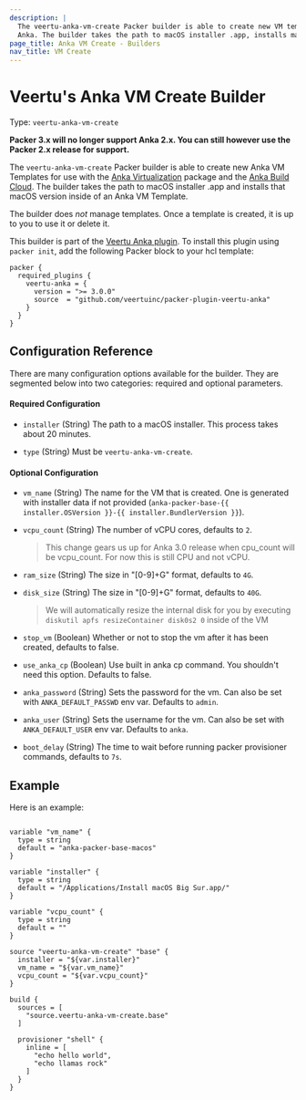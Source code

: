 ```yaml
---
description: |
  The veertu-anka-vm-create Packer builder is able to create new VM templates for use with
  Anka. The builder takes the path to macOS installer .app, installs macOS using that installer inside of an Anka VM Template, and then runs any provisioning necessary on the instance.
page_title: Anka VM Create - Builders
nav_title: VM Create
---
```


# Veertu's Anka VM Create Builder

Type: `veertu-anka-vm-create`

**Packer 3.x will no longer support Anka 2.x. You can still however use the Packer 2.x release for support.**

The `veertu-anka-vm-create` Packer builder is able to create new Anka VM Templates for use with the
[Anka Virtualization](https://veertu.com/technology/) package and the [Anka Build Cloud](https://veertu.com/anka-build/). The builder takes the path to macOS installer .app 
and installs that macOS version inside of an Anka VM Template.

The builder does _not_ manage templates. Once a template is created, it is up
to you to use it or delete it.

This builder is part of the [Veertu Anka plugin](https://github.com/veertuinc/packer-plugin-veertu-anka). To install this plugin using `packer init`, add the following Packer block to
your hcl template:

```hcl
packer {
  required_plugins {
    veertu-anka = {
      version = ">= 3.0.0"
      source  = "github.com/veertuinc/packer-plugin-veertu-anka"
    }
  }
}
```

## Configuration Reference

There are many configuration options available for the builder. They are
segmented below into two categories: required and optional parameters.

#### Required Configuration

* `installer` (String) The path to a macOS installer. This process takes about 20 minutes.

* `type` (String) Must be `veertu-anka-vm-create`.

#### Optional Configuration

* `vm_name` (String) The name for the VM that is created. One is generated with installer data if not provided (`anka-packer-base-{{ installer.OSVersion }}-{{ installer.BundlerVersion }}`).

* `vcpu_count` (String) The number of vCPU cores, defaults to `2`.

  > This change gears us up for Anka 3.0 release when cpu_count will be vcpu_count. For now this is still CPU and not vCPU.

* `ram_size` (String) The size in "[0-9]+G" format, defaults to `4G`.

* `disk_size` (String) The size in "[0-9]+G" format, defaults to `40G`.

  > We will automatically resize the internal disk for you by executing `diskutil apfs resizeContainer disk0s2 0` inside of the VM

* `stop_vm` (Boolean) Whether or not to stop the vm after it has been created, defaults to false.

* `use_anka_cp` (Boolean) Use built in anka cp command. You shouldn't need this option. Defaults to false.

* `anka_password` (String) Sets the password for the vm. Can also be set with `ANKA_DEFAULT_PASSWD` env var. Defaults to `admin`.

* `anka_user` (String) Sets the username for the vm. Can also be set with `ANKA_DEFAULT_USER` env var. Defaults to `anka`.

* `boot_delay` (String) The time to wait before running packer provisioner commands, defaults to `7s`.

## Example

Here is an example:

```hcl

variable "vm_name" {
  type = string
  default = "anka-packer-base-macos"
}

variable "installer" {
  type = string
  default = "/Applications/Install macOS Big Sur.app/"
}

variable "vcpu_count" {
  type = string
  default = ""
}

source "veertu-anka-vm-create" "base" {
  installer = "${var.installer}"
  vm_name = "${var.vm_name}"
  vcpu_count = "${var.vcpu_count}"
}

build {
  sources = [
    "source.veertu-anka-vm-create.base"
  ]

  provisioner "shell" {
    inline = [
      "echo hello world",
      "echo llamas rock"
    ]
  }
}

```
